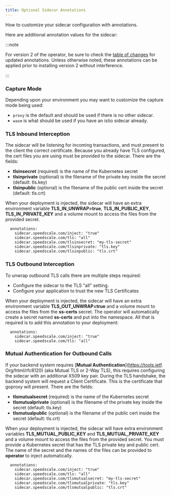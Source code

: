 ```yaml
---
title: Optional Sidecar Annotations
---
```



How to customize your sidecar configuration with annotations.

Here are additional annotation values for the sidecar:

<SidecarAnnotations />

:::note

For version 2 of the operator, be sure to check the [table of changes](../../reference/kubernetes-annotations.md#sidecar-annotations-1) for updated annotations.
Unless otherwise noted, these annotations can be applied prior to installing version 2 without interference.

:::


### Capture Mode

Depending upon your environment you may want to customize the capture mode being used:

* `proxy` is the default and should be used if there is no other sidecar.
* `wasm` is what should be used if you have an istio sidecar already.

### TLS Inbound Interception

The sidecar will be listening for incoming transactions, and must present to the client the correct certificate. Because you already have TLS configured, the cert files you are using must be provided to the sidecar. There are the fields:

* &#x20;**tlsinsecret** (required) is the name of the Kubernetes secret
* &#x20;**tlsinprivate** (optional) is the filename of the private key inside the secret (default: tls.key)
* &#x20;**tlsinpublic** (optional) is the filename of the public cert inside the secret (default: tls.crt)

When your deployment is injected, the sidecar will have an extra environment variable **TLS_IN_UNWRAP=true**, **TLS_IN_PUBLIC_KEY**, **TLS_IN_PRIVATE_KEY** and a volume mount to access the files from the provided secret.

```
  annotations:
    sidecar.speedscale.com/inject: "true"
    sidecar.speedscale.com/tls: "all"
    sidecar.speedscale.com/tlsinsecret: "my-tls-secret"
    sidecar.speedscale.com/tlsinprivate: "tls.key"
    sidecar.speedscale.com/tlsinpublic: "tls.crt"
```

### TLS Outbound Interception

To unwrap outbound TLS calls there are multiple steps required:

* Configure the sidecar to the TLS "all" setting.
* Configure your application to trust the new TLS Certificates

When your deployment is injected, the sidecar will have an extra environment variable **TLS_OUT_UNWRAP=true** and a volume mount to access the files from the **ss-certs** secret. The operator will automatically create a secret named **ss-certs** and put into the namespace. All that is required is to add this annotation to your deployment:

```
  annotations:
    sidecar.speedscale.com/inject: "true"
    sidecar.speedscale.com/tls: "all"
```

### Mutual Authentication for Outbound Calls

If your backend system requires [**Mutual Authentication**](https://tools.ietf. Org/html/rfc8120) (aka Mutual TLS or 2-Way TLS), this requires configuring the sidecar with an additional X509 key pair. During the TLS handshake, the backend system will request a Client Certificate. This is the certificate that goproxy will present. There are the fields:

* &#x20;**tlsmutualsecret** (required) is the name of the Kubernetes secret
* &#x20;**tlsmutualprivate** (optional) is the filename of the private key inside the secret (default: tls.key)
* &#x20;**tlsmutualpublic** (optional) is the filename of the public cert inside the secret (default: tls.crt)

When your deployment is injected, the sidecar will have extra environment variables **TLS_MUTUAL_PUBLIC_KEY** and **TLS_MUTUAL_PRIVATE_KEY** and a volume mount to access the files from the provided secret. You must provide a Kubernetes secret that has the TLS private key and public cert. The name of the secret and the names of the files can be provided to **operator** to inject automatically.

```
  annotations:
    sidecar.speedscale.com/inject: "true"
    sidecar.speedscale.com/tls: "all"
    sidecar.speedscale.com/tlsmutualsecret: "my-tls-secret"
    sidecar.speedscale.com/tlsmutualprivate: "tls.key"
    sidecar.speedscale.com/tlsmutualpublic: "tls.crt"
```

####
